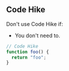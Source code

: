 ## Code Hike

Don't use Code Hike if:

- You don't need to.

```js foo.js
// Code Hike
function foo() {
  return "foo";
}
```
